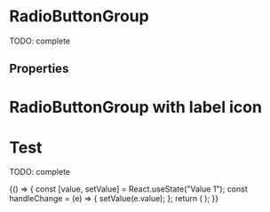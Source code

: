 



<Meta title="Patterns/RadioButtonGroup" component={RadioButtonGroup} />

# RadioButtonGroup

TODO: complete

<Preview>
  <Story name="default" parameters={{ decorators: [withKnobs, withA11y] }}>
    <RadioButtonGroup
      label={text("radio group label", "Radio Button Group Label")}
      name="NameGroup1"
      options={[
        { label: "Label 1", value: "Value 1" },
        { label: "Label 2", value: "Value 2" },
        { label: "Label 3", value: "Value 3" },
        { label: "Label 4 (disabled)", value: "Value 4", disabled: true },
      ]}
      onChange={action("onChange")}
      value="Value 1"
    />
  </Story>
</Preview>

## Properties

<Props of={RadioButtonGroup.type} />

# RadioButtonGroup with label icon

<Preview>
  <Story
    name="with label icon"
    parameters={{ decorators: [withKnobs, withA11y] }}
  >
    <RadioButtonGroup
      label="Radio group label"
      labelIcon={EyeIcon}
      name="NameGroup1"
      options={[
        { label: "Label 1", value: "Value 1" },
        { label: "Label 2", value: "Value 2" },
        { label: "Label 3", value: "Value 3" },
        { label: "Label 4 (disabled)", value: "Value 4", disabled: true },
      ]}
      onChange={action("onChange")}
      value="Value 1"
    />
  </Story>
</Preview>

# Test

TODO: complete

<Preview>
  <Story name="test" parameters={{ decorators: [withKnobs, withA11y] }}>
    {() => {
      const [value, setValue] = React.useState("Value 1");
      const handleChange = (e) => {
        setValue(e.value);
      };
      return (
        <RadioButtonGroup
          label="Radio Button Group Label"
          name="NameGroup2"
          options={[
            { label: "Label 1", value: "Value 1" },
            { label: "Label 2", value: "Value 2" },
            { label: "Label 3", value: "Value 3" },
            { label: "Label 4 (disabled)", value: "Value 4", disabled: true },
          ]}
          onChange={handleChange}
          value={value}
        />
      );
    }}
  </Story>
</Preview>
